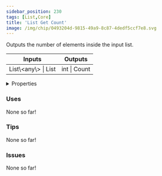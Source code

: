 ```yaml
---
sidebar_position: 230
tags: [List,Core]
title: 'List Get Count'
image: /img/chip/0493204d-9815-49a9-8c87-4dedf5ccf7e8.svg
---
```


Outputs the number of elements inside the input list.



<IChip uuid="0493204d-9815-49a9-8c87-4dedf5ccf7e8"/>

<table><thead><tr><th>Inputs</th><th>Outputs</th></tr></thead><tbody><tr><td>List\&lt;any\&gt; | List</td><td>int | Count</td></tr></tbody></table>

<details>
  <summary>Properties</summary>
  <div>
    <div>
    <table>
      <tbody>
        <tr>
          <td>Is beta required?</td>
          <td>No</td>
        </tr>
        <tr>
          <td>Is chip a trolling risk?</td>
          <td>No</td>
        </tr>
        <tr>
          <td>Is chip a role assignment risk?</td>
          <td>No</td>
        </tr>
        <tr>
          <td>Chip UUID</td>
          <td>0493204d-9815-49a9-8c87-4dedf5ccf7e8</td>
        </tr>
        <tr>
          <td>Room availability</td>
          <td>Available everywhere</td>
        </tr>
      </tbody>
    </table>
    </div>
  </div>
</details>

### Uses

None so far!

### Tips

None so far!

### Issues

None so far!